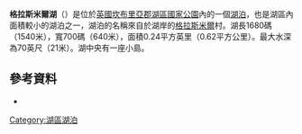 {{Infobox lake
 | name = Grasmere
 | image = Grasmere Lake 2007.jpg
 | caption = 
 | image_bathymetry = 
 | caption_bathymetry = 
 | location = [[湖區|湖區]]
 | coords = {{coord|54.448834|-3.020897|region:GB_type:waterbody|display=inline,title}}
 | type = 
 | inflow = [[罗萨伊河|罗萨伊河]]
 | outflow = 罗萨伊河 | catchment = 

 | basin_countries = 英格蘭
 | length = {{cvt|1680|yd}}
 | width = {{cvt|700|yd}}
 | area = {{cvt|0.24|mi2}}
 | depth =  {{cvt|70|ft}}
 | islands = 1
 | cities = 
}}

'''格拉斯米爾湖'''（{{lang-en|Grasmere}}）是位於[[英國|英國]][[坎布里亞郡|坎布里亞郡]][[湖區國家公園|湖區國家公園]]內的一個[[湖泊|湖泊]]，也是湖區內面積較小的湖泊之一，湖泊的名稱來自於湖岸的[[格拉斯米爾|格拉斯米爾]]村。湖長1680碼（1540米），寬700碼（640米），面積0.24平方英里（0.62平方公里）。最大水深為70英尺（21米）。湖中央有一座小島。

== 參考資料 ==
*{{cite book | first = John Wilson | last = Parker | year = 2004 | title = An Atlas of the English Lakes | publisher = Cicerone Press | isbn = 1-85284-355-1}}
[[Category:湖區湖泊|Category:湖區湖泊]]